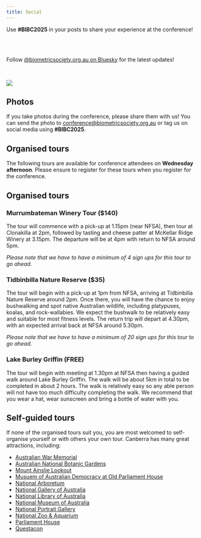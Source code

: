 ```yaml
---
title: Social
---
```


::: aside

Use **#BIBC2025** in your posts to share your experience at the conference!

<Br><br>


Follow [@biometricsociety.org.au on Bluesky](https://bsky.app/profile/biometricsociety.org.au) for the latest updates!

<script src="/assets/bsky-embed.es.js" async></script>
<bsky-embed  
  username="biometricsociety.org.au"  
  limit="3"  
  custom-styles="img.rounded-full { display: none; } .flex > div { max-width: 100%; } .whitespace-pre-wrap { word-wrap: break-word;}"
>  
</bsky-embed>

:::

![](images/Canberra social tile - rectangle - National Arboretum Canberra.jpg)



## Photos

If you take photos during the conference, please share them with us! You can send the photo to [conference@biometricsociety.org.au](mailto:conference@biometricsociety.org.au) or tag us on social media using **#BIBC2025**.

## Organised tours

The following tours are available for conference attendees on **Wednesday afternoon**. Please ensure to register for these tours when you register for the conference.

## Organised tours

### Murrumbateman Winery Tour ($140)

The tour will commence with a pick-up at 1.15pm (near NFSA), then tour at Clonakilla at 2pm, followed by tasting and cheese patter at McKellar Ridge Winery at 3.15pm. The departure will be at 4pm with return to NFSA around 5pm. 

_Please note that we have to have a minimum of 4 sign ups for this tour to go ahead._

### Tidbinbilla Nature Reserve ($35)


The tour will begin with a pick-up at 1pm from NFSA, arriving at Tidbinbilla Nature Reserve around 2pm. Once there, you will have the chance to enjoy bushwalking and spot native Australian wildlife, including platypuses, koalas, and rock-wallabies. We expect the bushwalk to be relatively easy and suitable for most fitness levels. The return trip will depart at 4.30pm, with an expected arrival back at NFSA around 5.30pm.


_Please note that we have to have a minimum of 20 sign ups for this tour to go ahead._


### Lake Burley Griffin (FREE)

The tour will begin with meeting at 1.30pm at NFSA then having a guided walk around Lake Burley Griffin. The walk will be about 5km in total to be completed in about 2 hours. The walk is relatively easy so any able person will not have too much difficulty completing the walk. We recommend that you wear a hat, wear sunscreen and bring a bottle of water with you.


## Self-guided tours


If none of the organised tours suit you, you are most welcomed to self-organise yourself or with others your own tour. Canberra has many great attractions, including:

- [Australian War Memorial](https://www.awm.gov.au/)
- [Australian National Botanic Gardens](https://www.anbg.gov.au/)
- [Mount Ainslie Lookout](https://visitcanberra.com.au/attractions/56b23b003ed14ca745317ace/mount-ainslie-lookout)
- [Musuem of Australian Democracy at Old Parliament House](https://moadoph.gov.au/)
- [National Arboretum](https://www.nationalarboretum.act.gov.au/)
- [National Gallery of Australia](https://nga.gov.au/)
- [National Library of Australia](https://www.library.gov.au/)
- [National Museum of Australia](https://www.nma.gov.au/)
- [National Portrait Gallery](https://www.portrait.gov.au/)
- [National Zoo & Aquarium](https://nationalzoo.com.au/)
- [Parliament House](https://www.aph.gov.au/)
- [Questacon](https://www.questacon.edu.au/)


